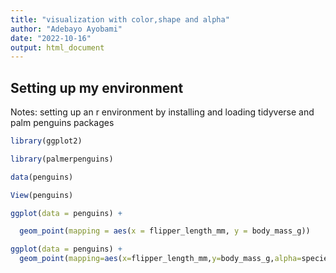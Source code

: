 ```yaml
---
title: "visualization with color,shape and alpha"
author: "Adebayo Ayobami"
date: "2022-10-16"
output: html_document
---
```


## Setting up my environment
Notes: setting up an r environment by installing and loading tidyverse
and palm penguins packages

```r

library(ggplot2)

library(palmerpenguins)

data(penguins)

View(penguins)
```

```r

ggplot(data = penguins) +

  geom_point(mapping = aes(x = flipper_length_mm, y = body_mass_g))

```

```r
ggplot(data = penguins) + 
  geom_point(mapping=aes(x=flipper_length_mm,y=body_mass_g,alpha=species))
```


